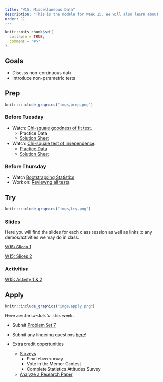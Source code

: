 ```yaml
---
title: "W15: Miscellaneous Data"
description: "This is the module for Week 15. We will also learn about how to model data that violate assumptions or have formats that we haven't discussed yet!"
order: 12
---
```


```r
knitr::opts_chunk$set(
  collapse = TRUE,
  comment = "#>"
)
```

## Goals

- Discuss non-continuous data
- Introduce non-parametric tests

## Prep 

:::::{.card .border .border-2 .border-info}
:::: {.grid .g-0}
::: {.g-col-3}
:::: {.card-body}

```r
knitr::include_graphics("imgs/prep.png")
```

::::
:::

::: {.g-col-9}
:::: {.card-body}
### Before Tuesday

- Watch: <span style="color:#508AB0"><a href="https://bowdoin.instructure.com/courses/6949/modules/items/450222" target="_blank">Chi-square goodness of fit test</a></span>.
  - <span style="color:#508AB0"><a href="https://docs.google.com/spreadsheets/d/19SndxGzvJeeoelH5TepAwH-6WYuLer0YKzSzet9PFQ4/edit?usp=sharing" target="_blank">Practice Data</a></span>
  - <span style="color:#508AB0"><a href="https://docs.google.com/spreadsheets/d/11RbkHQ2EBg63-rV7Iakfj9m3MIdnagV6FUUkq6XsLlI/edit?usp=sharing" target="_blank">Solution Sheet</a></span>
  
- Watch: <span style="color:#508AB0"><a href="https://bowdoin.instructure.com/courses/6949/modules/items/450223" target="_blank">Chi-square test of independence</a></span>.
  - <span style="color:#508AB0"><a href="https://docs.google.com/spreadsheets/d/1rAXjOIyRcT9DbfwRmhuwbbHZjTq_Kg78m2JMJU6N6jk/edit?usp=sharing" target="_blank">Practice Data</a></span>
  - <span style="color:#508AB0"><a href="https://docs.google.com/spreadsheets/d/1qbBsoefy-vbN0J63-MKDq-3xfE2qQ6lovgP9olyHn_g/edit?usp=sharing" target="_blank">Solution Sheet</a></span>

  
### Before Thursday

- Watch <span style="color:#508AB0"><a href="https://www.youtube.com/watch?v=wbGHLj5GAdE" target="_blank">Bootstrapping Statistics</a></span>
- Work on: <span style="color:#508AB0"><a href="https://docs.google.com/document/d/18W-HAvFfGAPcYiolOVe3OT6fhzdpcFT63S9FqZYi53k/edit?usp=sharing" target="_blank">Reviewing all tests</a></span>.





::::
:::
::::
:::::

## Try {.mt-5}

:::::{.card .border .border-2 .border-info}
:::: {.grid .g-0}
::: {.g-col-3}
:::: {.card-body}

```r
knitr::include_graphics("imgs/try.png")
```

::::
:::

::: {.g-col-9}
:::: {.card-body}

### Slides

Here you will find the slides for each class session as well as links to any demos/activities we may do in class.

<a class="btn btn-outline-info" href="../../slides/W15_chi_square.pdf" role="button" target="_blank">W15: Slides 1</a>

<a class="btn btn-outline-info" href="../../slides/W15_bootstrap.pdf" role="button" target="_blank">W15: Slides 2</a>

### Activities

<a class="btn btn-outline-info" href="https://docs.google.com/spreadsheets/d/1duesn3I0UkCMokFU60MoPtggQ0y122ItMwAX8GXRk_g/edit?usp=sharing" role="button" target="_blank">W15: Activity 1 & 2</a>



::::
:::



::::
:::::

## Apply {.mt-5}

:::::{.card .border .border-2 .border-info}
:::: {.grid .g-0}
::: {.g-col-3}
:::: {.card-body}

```r
knitr::include_graphics("imgs/apply.png")
```

::::
:::

::: {.g-col-9}
:::: {.card-body}

Here are the to-do's for this week:

- Submit <span style="color:#508AB0"><a href="https://bowdoin.instructure.com/courses/6949/modules/items/430247" target="_blank">Problem Set 7</a></span>
- Submit any lingering questions <a href="https://forms.gle/pv2XV6e1Jist7SUf7" target="_blank">here</a>!

- Extra credit opportunities
  - <span style="color:#508AB0"><a href="https://bowdoin.instructure.com/courses/6949/modules/items/430197" target="_blank">Surveys</a></span> 
    - Final class survey
    - Vote in the Memer Contest
    - Complete Statistics Attitudes Survey
  - <span style="color:#508AB0"><a href="https://bowdoin.instructure.com/courses/6949/modules/items/462800" target="_blank">Analyze a Research Paper</a></span> 
::::
:::


::::
:::::